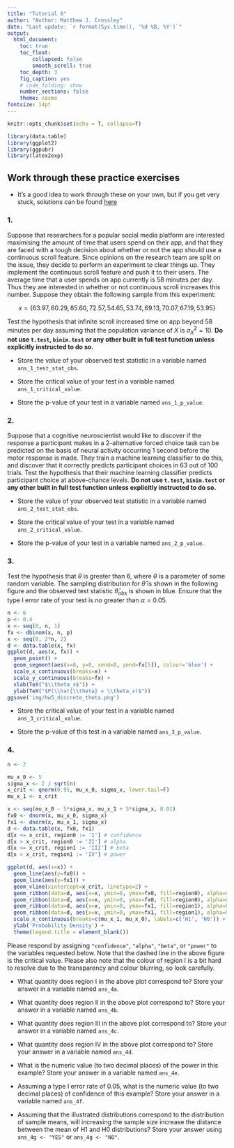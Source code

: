 ```yaml
---
title: "Tutorial 6"
author: "Author: Matthew J. Crossley"
date: "Last update: `r format(Sys.time(), '%d %B, %Y')`"
output:
  html_document:
    toc: true
    toc_float:
        collapsed: false
        smooth_scroll: true
    toc_depth: 3
    fig_caption: yes
    # code_folding: show
    number_sections: false
    theme: cosmo
fontsize: 14pt
---
```


```r
knitr::opts_chunk$set(echo = T, collapse=T)
```

```r
library(data.table)
library(ggplot2)
library(ggpubr)
library(latex2exp)
```

## Work through these practice exercises
* It's a good idea to work through these on your own, but if
you get very stuck, solutions can be found
[here](tutorial_6_solutions.html)

### 1.
Suppose that researchers for a popular social media platform
are interested maximising the amount of time that users
spend on their app, and that they are faced with a tough
decision about whether or not the app should use a
continuous scroll feature. Since opinions on the research
team are split on the issue, they decide to perform an
experiment to clear things up. They implement the continuous
scroll feature and push it to their users. The average time
that a user spends on app currently is 58 minutes per day.
Thus they are interested in whether or not continuous scroll
increases this number. Suppose they obtain the following
sample from this experiment:

$$
x = \{ 63.97, 60.29, 85.60, 72.57, 54.65, 53.74, 69.13, 70.07, 67.19, 53.95 \}
$$

Test the hypothesis that infinite scroll increased time on
app beyond 58 minutes per day assuming that the population
variance of $X$ is $\sigma_X^2 = 10$. **Do not use `t.test`,
`binim.test` or any other built in full test function unless
explicitly instructed to do so.**

* Store the value of your observed test statistic in a
variable named `ans_1_test_stat_obs`.

* Store the critical value of your test in a variable named
`ans_1_critical_value`.

* Store the p-value of your test in a variable named
`ans_1_p_value`.


### 2.
Suppose that a cognitive neuroscientist would like to
discover if the response a participant makes in a
2-alternative forced choice task can be predicted on the
basis of neural activity occurring 1 second before the motor
response is made. They train a machine learning classifier
to do this, and discover that it correctly predicts
participant choices in 63 out of 100 trials. Test the
hypothesis that their machine learning classifier predicts
participant choice at above-chance levels. **Do not use
`t.test`, `binim.test` or any other built in full test
function unless explicitly instructed to do so.**

* Store the value of your observed test statistic in a
variable named `ans_2_test_stat_obs`.

* Store the critical value of your test in a variable named
`ans_2_critical_value`.

* Store the p-value of your test in a variable named
`ans_2_p_value`.


### 3.
Test the hypothesis that $\theta$ is greater than 6, where
$\theta$ is a parameter of some random variable.  The
sampling distribution for $\hat{\theta}$ is shown in the
following figure and the observed test statistic
$\hat{\theta}_{obs}$ is shown in blue.  Ensure that the type
I error rate of your test is no greater than $\alpha=0.05$.

```r
n <- 6
p <- 0.4
x <- seq(0, n, 1)
fx <- dbinom(x, n, p)
x <- seq(0, 2*n, 2)
d <- data.table(x, fx)
ggplot(d, aes(x, fx)) +
  geom_point() +
  geom_segment(aes(x=8, y=0, xend=8, yend=fx[5]), colour='blue') +
  scale_x_continuous(breaks=x) +
  scale_y_continuous(breaks=fx) +
  xlab(TeX("$\\theta_x$")) +
  ylab(TeX("$P(\\hat{\\theta} = \\theta_x)$"))
ggsave('img/hw5_discrete_theta.png')
```


* Store the critical value of your test in a variable named
`ans_3_critical_value`.

* Store the p-value of this test in a variable named
`ans_3_p_value`.


### 4.
```r
n <- 2

mu_x_0 <- 5
sigma_x <- 2 / sqrt(n)
x_crit <- qnorm(0.95, mu_x_0, sigma_x, lower.tail=F)
mu_x_1 <- x_crit

x <- seq(mu_x_0 - 5*sigma_x, mu_x_1 + 5*sigma_x, 0.01)
fx0 <- dnorm(x, mu_x_0, sigma_x)
fx1 <- dnorm(x, mu_x_1, sigma_x)
d <- data.table(x, fx0, fx1)
d[x <= x_crit, region0 := 'I'] # confidence
d[x > x_crit, region0 := 'II'] # alpha
d[x <= x_crit, region1 := 'III'] # beta
d[x > x_crit, region1 := 'IV'] # power

ggplot(d, aes(x=x)) +
  geom_line(aes(y=fx0)) +
  geom_line(aes(y=fx1)) +
  geom_vline(xintercept=x_crit, linetype=2) +
  geom_ribbon(data=d, aes(x=x, ymin=0, ymax=fx0, fill=region0), alpha=0.25) +
  geom_ribbon(data=d, aes(x=x, ymin=0, ymax=fx0, fill=region0), alpha=0.25) +
  geom_ribbon(data=d, aes(x=x, ymin=0, ymax=fx1, fill=region1), alpha=0.25) +
  geom_ribbon(data=d, aes(x=x, ymin=0, ymax=fx1, fill=region1), alpha=0.25) +
  scale_x_continuous(breaks=c(mu_x_1, mu_x_0), labels=c('H1', 'H0')) +
  ylab('Probability Density') +
  theme(legend.title = element_blank())
```

Please respond by assigning `"confidence"`, `"alpha"`,
`"beta"`, or `"power"` to the variables requested below.
Note that the dashed line in the above figure is the
critical value. Please also note that the colour of region I
is a bit hard to resolve due to the transparency and colour
blurring, so look carefully.

* What quantity does region I in the above plot correspond
to? Store your answer in a variable named `ans_4a`.

* What quantity does region II in the above plot correspond
to? Store your answer in a variable named `ans_4b`.

* What quantity does region III in the above plot correspond
to? Store your answer in a variable named `ans_4c`.

* What quantity does region IV in the above plot correspond
to? Store your answer in a variable named `ans_4d`.

* What is the numeric value (to two decimal places) of the
power in this example? Store your answer in a variable named
`ans_4e`.

* Assuming a type I error rate of 0.05, what is the numeric
value (to two decimal places) of confidence of this example?
Store your answer in a variable named `ans_4f`.

* Assuming that the illustrated distributions correspond to
the distribution of sample means, will increasing the sample
size increase the distance between the mean of H1 and H0
distributions? Store your answer using `ans_4g <- "YES"` or
`ans_4g <- "NO"`.
